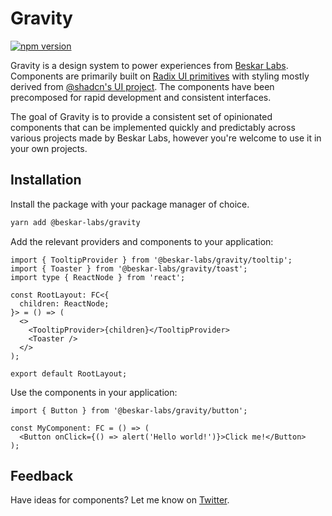 
<Meta title="Introduction" />

# Gravity

[![npm version](https://badge.fury.io/js/@beskar-labs%2Fgravity.svg)](https://badge.fury.io/js/@beskar-labs%2Fgravity)

Gravity is a design system to power experiences from [Beskar Labs](https://www.beskar.co/). Components are primarily built on [Radix UI primitives](https://www.radix-ui.com/) with styling mostly derived from [@shadcn's UI project](https://ui.shadcn.com/). The components have been precomposed for rapid development and consistent interfaces.

The goal of Gravity is to provide a consistent set of opinionated components that can be implemented quickly and predictably across various projects made by Beskar Labs, however you're welcome to use it in your own projects.

## Installation

Install the package with your package manager of choice.

```sh
yarn add @beskar-labs/gravity
```

Add the relevant providers and components to your application:

```tsx
import { TooltipProvider } from '@beskar-labs/gravity/tooltip';
import { Toaster } from '@beskar-labs/gravity/toast';
import type { ReactNode } from 'react';

const RootLayout: FC<{
  children: ReactNode;
}> = () => (
  <>
    <TooltipProvider>{children}</TooltipProvider>
    <Toaster />
  </>
);

export default RootLayout;
```

Use the components in your application:

```tsx
import { Button } from '@beskar-labs/gravity/button';

const MyComponent: FC = () => (
  <Button onClick={() => alert('Hello world!')}>Click me!</Button>
);
```

## Feedback

Have ideas for components? Let me know on [Twitter](https://twitter.com/haydenbleasel).
